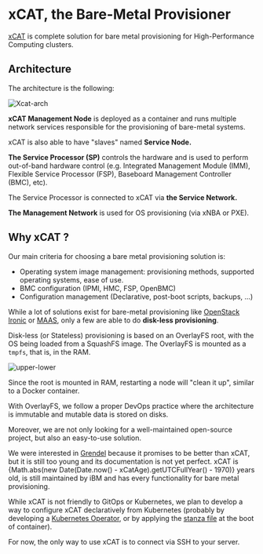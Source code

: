 # xCAT, the Bare-Metal Provisioner

[xCAT](https://xcat.org) is complete solution for bare metal provisioning for
High-Performance Computing clusters.

## Architecture

The architecture is the following:

![Xcat-arch](07-xcat.assets/Xcat-arch.png)

**xCAT Management Node** is deployed as a container and runs multiple network services responsible for the provisioning of bare-metal systems.

xCAT is also able to have "slaves" named **Service Node.**

**The Service Processor (SP)** controls the hardware and is used to perform out-of-band hardware control (e.g. Integrated Management Module (IMM), Flexible Service Processor (FSP), Baseboard Management Controller (BMC), etc).

The Service Processor is connected to xCAT via **the Service Network.**

**The Management Network** is used for OS provisioning (via xNBA or PXE).

## Why xCAT ?

Our main criteria for choosing a bare metal provisioning solution is:

- Operating system image management: provisioning methods, supported operating systems, ease of use.
- BMC configuration (IPMI, HMC, FSP, OpenBMC)
- Configuration management (Declarative, post-boot scripts, backups, ...)

While a lot of solutions exist for bare-metal provisioning like [OpenStack Ironic](https://wiki.openstack.org/wiki/Ironic) or [MAAS](https://maas.io/), only a few are able to do **disk-less provisioning**.

Disk-less (or Stateless) provisioning is based on an OverlayFS root, with the OS being loaded from a SquashFS image. The OverlayFS is mounted as a `tmpfs`, that is, in the RAM.

![upper-lower](07-xcat.assets/6ecbb344ae8145db8deedaeecd0f49betplv-k3u1fbpfcp-zoom-1.png)

Since the root is mounted in RAM, restarting a node will "clean it up", similar to a Docker container.

With OverlayFS, we follow a proper DevOps practice where the architecture is immutable and mutable data is stored on disks.

Moreover, we are not only looking for a well-maintained open-source project, but also an easy-to-use solution.


<span>
  We were interested in <a href="https://github.com/ubccr/grendel">Grendel</a> because it promises
  to be better than xCAT, but it is still too young and its documentation is not yet perfect. xCAT
  is {Math.abs(new Date(Date.now() - xCatAge).getUTCFullYear() - 1970)} years old, is still
  maintained by iBM and has every functionality for bare metal provisioning.
</span>

While xCAT is not friendly to GitOps or Kubernetes, we plan to develop a way to configure xCAT declaratively from Kubernetes (probably by developing a [Kubernetes Operator](https://kubernetes.io/docs/concepts/extend-kubernetes/operator/), or by applying the [stanza file](https://xcat-docs.readthedocs.io/en/stable/guides/admin-guides/references/man5/xcatstanzafile.5.html) at the boot of container).

For now, the only way to use xCAT is to connect via SSH to your server.
